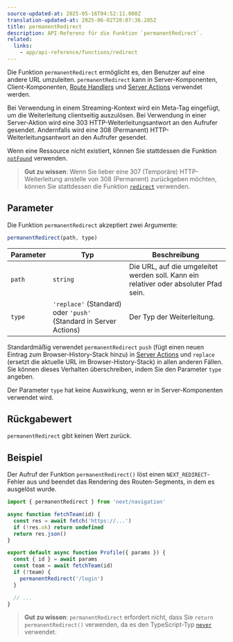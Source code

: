 ```yaml
---
source-updated-at: 2025-05-16T04:52:11.000Z
translation-updated-at: 2025-06-02T20:07:36.285Z
title: permanentRedirect
description: API-Referenz für die Funktion `permanentRedirect`.
related:
  links:
    - app/api-reference/functions/redirect
---
```


Die Funktion `permanentRedirect` ermöglicht es, den Benutzer auf eine andere URL umzuleiten. `permanentRedirect` kann in Server-Komponenten, Client-Komponenten, [Route Handlers](/docs/app/building-your-application/routing/route-handlers) und [Server Actions](/docs/app/building-your-application/data-fetching/server-actions-and-mutations) verwendet werden.

Bei Verwendung in einem Streaming-Kontext wird ein Meta-Tag eingefügt, um die Weiterleitung clientseitig auszulösen. Bei Verwendung in einer Server-Aktion wird eine 303 HTTP-Weiterleitungsantwort an den Aufrufer gesendet. Andernfalls wird eine 308 (Permanent) HTTP-Weiterleitungsantwort an den Aufrufer gesendet.

Wenn eine Ressource nicht existiert, können Sie stattdessen die Funktion [`notFound`](/docs/app/api-reference/functions/not-found) verwenden.

> **Gut zu wissen**: Wenn Sie lieber eine 307 (Temporäre) HTTP-Weiterleitung anstelle von 308 (Permanent) zurückgeben möchten, können Sie stattdessen die Funktion [`redirect`](/docs/app/api-reference/functions/redirect) verwenden.

## Parameter

Die Funktion `permanentRedirect` akzeptiert zwei Argumente:

```js
permanentRedirect(path, type)
```

| Parameter | Typ                                                          | Beschreibung                                                 |
| --------- | ------------------------------------------------------------- | ----------------------------------------------------------- |
| `path`    | `string`                                                      | Die URL, auf die umgeleitet werden soll. Kann ein relativer oder absoluter Pfad sein. |
| `type`    | `'replace'` (Standard) oder `'push'` (Standard in Server Actions) | Der Typ der Weiterleitung.                            |

Standardmäßig verwendet `permanentRedirect` `push` (fügt einen neuen Eintrag zum Browser-History-Stack hinzu) in [Server Actions](/docs/app/building-your-application/data-fetching/server-actions-and-mutations) und `replace` (ersetzt die aktuelle URL im Browser-History-Stack) in allen anderen Fällen. Sie können dieses Verhalten überschreiben, indem Sie den Parameter `type` angeben.

Der Parameter `type` hat keine Auswirkung, wenn er in Server-Komponenten verwendet wird.

## Rückgabewert

`permanentRedirect` gibt keinen Wert zurück.

## Beispiel

Der Aufruf der Funktion `permanentRedirect()` löst einen `NEXT_REDIRECT`-Fehler aus und beendet das Rendering des Routen-Segments, in dem es ausgelöst wurde.

```jsx filename="app/team/[id]/page.js"
import { permanentRedirect } from 'next/navigation'

async function fetchTeam(id) {
  const res = await fetch('https://...')
  if (!res.ok) return undefined
  return res.json()
}

export default async function Profile({ params }) {
  const { id } = await params
  const team = await fetchTeam(id)
  if (!team) {
    permanentRedirect('/login')
  }

  // ...
}
```

> **Gut zu wissen**: `permanentRedirect` erfordert nicht, dass Sie `return permanentRedirect()` verwenden, da es den TypeScript-Typ [`never`](https://www.typescriptlang.org/docs/handbook/2/functions.html#never) verwendet.